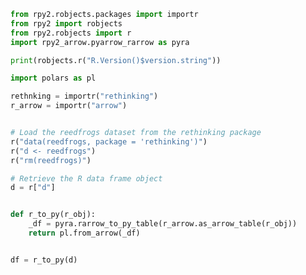 
```python
from rpy2.robjects.packages import importr
from rpy2 import robjects
from rpy2.robjects import r
import rpy2_arrow.pyarrow_rarrow as pyra

print(robjects.r("R.Version()$version.string"))

import polars as pl

rethnking = importr("rethinking")
r_arrow = importr("arrow")


# Load the reedfrogs dataset from the rethinking package
r("data(reedfrogs, package = 'rethinking')")
r("d <- reedfrogs")
r("rm(reedfrogs)")

# Retrieve the R data frame object
d = r["d"]


def r_to_py(r_obj):
    _df = pyra.rarrow_to_py_table(r_arrow.as_arrow_table(r_obj))
    return pl.from_arrow(_df)


df = r_to_py(d)
```

